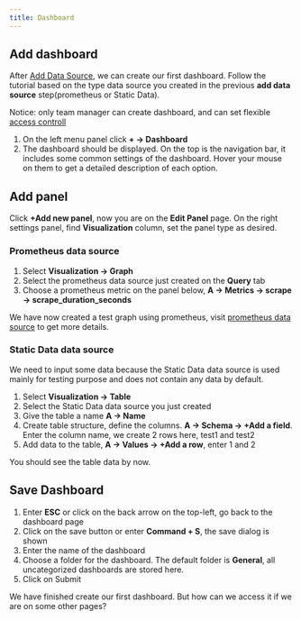 ```yaml
---
title: Dashboard
---
```



## Add dashboard
After [Add Data Source](create-datasource), we can create our first dashboard. Follow the tutorial based on the type data source you created in the previous **add data source** step(prometheus or Static Data).

<TipCompat>Notice: only team manager can create dashboard, and can set flexible <a href="/docs/dashboard-permissions" className="underline">access controll</a></TipCompat>

1. On the left menu panel click **+ -> Dashboard**
2. The dashboard should be displayed. On the top is the navigation bar, it includes some common settings of the dashboard. Hover your mouse on them to get a detailed description of each option.

## Add panel
Click **+Add new panel**, now you are on the **Edit Panel** page. On the right settings panel, find **Visualization** column, set the panel type as desired.

### Prometheus data source
1. Select **Visualization -> Graph**
2. Select the prometheus data source just created on the **Query** tab
3. Choose a prometheus metric on the panel below, **A -> Metrics -> scrape -> scrape_duration_seconds**

We have now created a test graph using prometheus, visit [prometheus data source](prometheus-datasource) to get more details.


### Static Data data source
We need to input some data because the Static Data data source is used mainly for testing purpose and does not contain any data by default.
1. Select **Visualization -> Table**
2. Select the Static Data data source you just created
3. Give the table a name **A -> Name**
4. Create table structure, define the columns. **A -> Schema -> +Add a field**. Enter the column name, we create 2 rows here, test1 and test2
5. Add data to the table, **A -> Values -> +Add a row**, enter 1 and 2

You should see the table data by now.

## Save Dashboard
1. Enter **ESC** or click on the back arrow on the top-left, go back to the dashboard page
2. Click on the save button or enter **Command + S**, the save dialog is shown
3. Enter the name of the dashboard
4. Choose a folder for the dashboard. The default folder is **General**, all uncategorized dashboards are stored here.
5. Click on Submit

We have finished create our first dashboard. But how can we access it if we are on some other pages?
